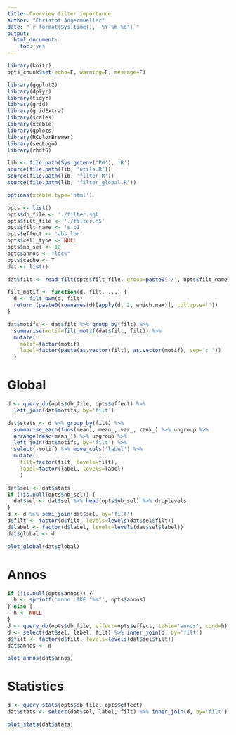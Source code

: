 ```yaml
---
title: Overview filter importance
author: "Christof Angermueller"
date: "`r format(Sys.time(), '%Y-%m-%d')`"
output:
  html_document:
    toc: yes
---
```


```r
library(knitr)
opts_chunk$set(echo=F, warning=F, message=F)
```

```r
library(ggplot2)
library(dplyr)
library(tidyr)
library(grid)
library(gridExtra)
library(scales)
library(xtable)
library(gplots)
library(RColorBrewer)
library(seqLogo)
library(rhdf5)

lib <- file.path(Sys.getenv('Pd'), 'R')
source(file.path(lib, 'utils.R'))
source(file.path(lib, 'filter.R'))
source(file.path(lib, 'filter_global.R'))
```

```r
options(xtable.type='html')
```

```r
opts <- list()
opts$db_file <- './filter.sql'
opts$filt_file <- './filter.h5'
opts$filt_name <- 's_c1'
opts$effect <- 'abs_lor'
opts$cell_type <- NULL
opts$nb_sel <- 10
opts$annos <- "loc%"
opts$cache <- T
dat <- list()
```

```r
dat$filt <- read_filt(opts$filt_file, group=paste0('/', opts$filt_name))

filt_motif <- function(d, filt, ...) {
  d <- filt_pwm(d, filt)
  return (paste0(rownames(d)[apply(d, 2, which.max)], collapse=''))
}

dat$motifs <- dat$filt %>% group_by(filt) %>%
  summarise(motif=filt_motif(dat$filt, filt)) %>%
  mutate(
    motif=factor(motif),
    label=factor(paste(as.vector(filt), as.vector(motif), sep=': '))
  )
```

# Global

```r
d <- query_db(opts$db_file, opts$effect) %>%
  left_join(dat$motifs, by='filt')

dat$stats <- d %>% group_by(filt) %>%
  summarise_each(funs(mean), mean_, var_, rank_) %>% ungroup %>%
  arrange(desc(mean_)) %>% ungroup %>%
  left_join(dat$motifs, by='filt') %>%
  select(-motif) %>% move_cols('label') %>%
  mutate(
    filt=factor(filt, levels=filt),
    label=factor(label, levels=label)
    )

dat$sel <- dat$stats
if (!is.null(opts$nb_sel)) {
  dat$sel <- dat$sel %>% head(opts$nb_sel) %>% droplevels
}
d <- d %>% semi_join(dat$sel, by='filt')
d$filt <- factor(d$filt, levels=levels(dat$sel$filt))
d$label <- factor(d$label, levels=levels(dat$sel$label))
dat$global <- d
```


```r
plot_global(dat$global)
```

# Annos

```r
if (!is.null(opts$annos)) {
  h <- sprintf('anno LIKE "%s"', opts$annos)
} else {
  h <- NULL
}
d <- query_db(opts$db_file, effect=opts$effect, table='annos', cond=h)
d <- select(dat$sel, label, filt) %>% inner_join(d, by='filt')
d$filt <- factor(d$filt, levels=levels(dat$sel$filt))
dat$annos <- d
```

```r
plot_annos(dat$annos)
```

# Statistics

```r
d <- query_stats(opts$db_file, opts$effect)
dat$stats <- select(dat$sel, label, filt) %>% inner_join(d, by='filt')
```

```r
plot_stats(dat$stats)
```
